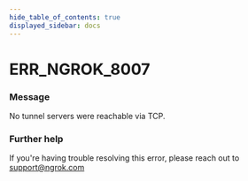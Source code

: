 ```yaml
---
hide_table_of_contents: true
displayed_sidebar: docs
---
```



# ERR_NGROK_8007

### Message

No tunnel servers were reachable via TCP.

<ErrorDetails error="err_ngrok_8007" />

### Further help

If you're having trouble resolving this error, please reach out to [support@ngrok.com](mailto:support@ngrok.com?subject=Help%20with%20ERR_NGROK_8007)
